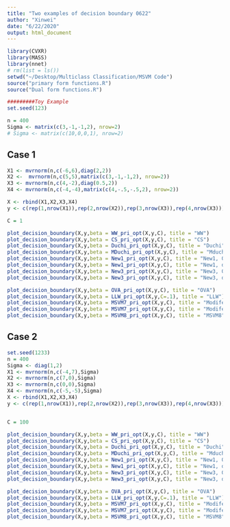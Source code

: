 ```yaml
---
title: "Two examples of decision boundary 0622"
author: "Xinwei"
date: "6/22/2020"
output: html_document
---
```


```r
library(CVXR)
library(MASS)
library(nnet)
# rm(list = ls())
setwd("~/Desktop/Multiclass Classification/MSVM Code")
source("primary form functions.R")
source("Dual form functions.R")

#########Toy Example    
set.seed(123)

n = 400
Sigma <- matrix(c(3,-1,-1,2), nrow=2)
# Sigma <- matrix(c(10,0,0,1), nrow=2)
```

## Case 1

```r
X1 <- mvrnorm(n,c(-6,6),diag(2,2))
X2 <-  mvrnorm(n,c(5,5),matrix(c(3,-1,-1,2), nrow=2))
X3 <- mvrnorm(n,c(4,-2),diag(0.5,2))
X4 <- mvrnorm(n,c(-4,-4),matrix(c(4,-.5,-.5,2), nrow=2))

X <- rbind(X1,X2,X3,X4)
y <- c(rep(1,nrow(X1)),rep(2,nrow(X2)),rep(3,nrow(X3)),rep(4,nrow(X3)))

C = 1

plot_decision_boundary(X,y,beta = WW_pri_opt(X,y,C), title = "WW")
plot_decision_boundary(X,y,beta = CS_pri_opt(X,y,C), title = "CS")
plot_decision_boundary(X,y,beta = Duchi_pri_opt(X,y,C), title = "Duchi")
plot_decision_boundary(X,y,beta = MDuchi_pri_opt(X,y,C), title = "Mduchi")
plot_decision_boundary(X,y,beta = New1_pri_opt(X,y,C), title = "New1, 0")
plot_decision_boundary(X,y,beta = New1_pri_opt(X,y,C), title = "New1, dagger", dagger_rule_w = T)
plot_decision_boundary(X,y,beta = New3_pri_opt(X,y,C), title = "New3, 0")
plot_decision_boundary(X,y,beta = New3_pri_opt(X,y,C), title = "New3, dagger", dagger_rule_w = T)

plot_decision_boundary(X,y,beta = OVA_pri_opt(X,y,C), title = "OVA")
plot_decision_boundary(X,y,beta = LLW_pri_opt(X,y,C=.1), title = "LLW")
plot_decision_boundary(X,y,beta = MSVM7_pri_opt(X,y,C), title = "Modifed LLW, 0")
plot_decision_boundary(X,y,beta = MSVM7_pri_opt(X,y,C), title = "Modifed LLW, dagger", dagger_rule_s = T)
plot_decision_boundary(X,y,beta = MSVM8_pri_opt(X,y,C), title = "MSVM8")

```

## Case 2

```r
set.seed(1233)
n = 400
Sigma <- diag(1,2)
X1 <- mvrnorm(n,c(-4,7),Sigma)
X2 <- mvrnorm(n,c(7,0),Sigma)
X3 <- mvrnorm(n,c(0,0),Sigma)
X4 <- mvrnorm(n,c(-5,-5),Sigma)
X <- rbind(X1,X2,X3,X4)
y <- c(rep(1,nrow(X1)),rep(2,nrow(X2)),rep(3,nrow(X3)),rep(4,nrow(X3)))


C = 100

plot_decision_boundary(X,y,beta = WW_pri_opt(X,y,C), title = "WW")
plot_decision_boundary(X,y,beta = CS_pri_opt(X,y,C), title = "CS")
plot_decision_boundary(X,y,beta = Duchi_pri_opt(X,y,C), title = "Duchi")
plot_decision_boundary(X,y,beta = MDuchi_pri_opt(X,y,C), title = "Mduchi")
plot_decision_boundary(X,y,beta = New1_pri_opt(X,y,C), title = "New1, 0")
plot_decision_boundary(X,y,beta = New1_pri_opt(X,y,C), title = "New1, dagger", dagger_rule_w = T)
plot_decision_boundary(X,y,beta = New3_pri_opt(X,y,C), title = "New3, 0")
plot_decision_boundary(X,y,beta = New3_pri_opt(X,y,C), title = "New3, dagger", dagger_rule_w = T)

plot_decision_boundary(X,y,beta = OVA_pri_opt(X,y,C), title = "OVA")
plot_decision_boundary(X,y,beta = LLW_pri_opt(X,y,C=.1), title = "LLW")
plot_decision_boundary(X,y,beta = MSVM7_pri_opt(X,y,C), title = "Modifed LLW, 0")
plot_decision_boundary(X,y,beta = MSVM7_pri_opt(X,y,C), title = "Modifed LLW, dagger", dagger_rule_s = T)
plot_decision_boundary(X,y,beta = MSVM8_pri_opt(X,y,C), title = "MSVM8")


```
